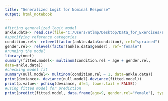 ---
title: "Generalized Logit for Nominal Response"
output: html_notebook
---

```{r}
#fitting generalized logit model
ankle.data<- read.csv(file="C:/Users/ntlmp/Desktop/Data_for_Exercises/Exercise4.5Data.csv", header= TRUE, sep=",") 
#specifying reference categories
condition.rel<- relevel(factor(ankle.data$condition), ref="sprained") 
gender.rel<- relevel(factor(ankle.data$gender), ref="female") 
#running the model
library(nnet)
summary(fitted.model<- multinom(condition.rel ~ age + gender.rel,
data=ankle.data))
#checking model fit
summary(null.model<- multinom(condition.rel ~ 1, data=ankle.data))
print(deviance<- deviance(null.model)-deviance(fitted.model))
print(p.value<- pchisq(deviance, df=4, lower.tail = FALSE))
#using fitted model for prediction
print(predict(fitted.model, data.frame(age=9, gender.rel="female"), type="prob"))
```

